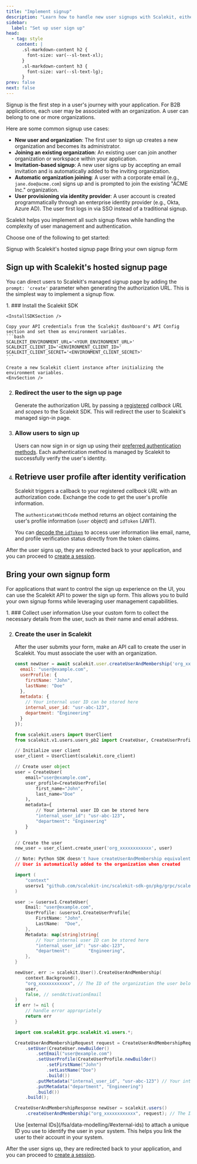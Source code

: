 ```yaml
---
title: "Implement signup"
description: "Learn how to handle new user signups with Scalekit, either through the managed UI or programmatically via API."
sidebar:
  label: "Set up user sign up"
head:
  - tag: style
    content: |
      .sl-markdown-content h2 {
        font-size: var(--sl-text-xl);
      }
      .sl-markdown-content h3 {
        font-size: var(--sl-text-lg);
      }
prev: false
next: false
---
```


Signup is the first step in a user's journey with your application. For B2B applications, each user may be associated with an organization. A user can belong to one or more organizations.

Here are some common signup use cases:

- **New user and organization**: The first user to sign up creates a new organization and becomes its administrator.
- **Joining an existing organization**: An existing user can join another organization or workspace within your application.
- **Invitation-based signup**: A new user signs up by accepting an email invitation and is automatically added to the inviting organization.
- **Automatic organization joining**: A user with a corporate email (e.g., `jane.doe@acme.com`) signs up and is prompted to join the existing "ACME Inc." organization.
- **User provisioning via identity provider**: A user account is created programmatically through an enterprise identity provider (e.g., Okta, Azure AD). The user first logs in via SSO instead of a traditional signup.

Scalekit helps you implement all such signup flows while handling the complexity of user management and authentication.

Choose one of the following to get started:

<LinkButton href="#sign-up-with-scalekits-hosted-signup-page" variant='secondary'>Signup with Scalekit's hosted signup page</LinkButton>
<LinkButton href="#bring-your-own-signup-form" variant='secondary'>Bring your own signup form</LinkButton>

## Sign up with Scalekit's hosted signup page

You can direct users to Scalekit's managed signup page by adding the `prompt: 'create'` parameter when generating the authorization URL. This is the simplest way to implement a signup flow.

<Steps>
 1. ### Install the Scalekit SDK

    <InstallSDKSection />

    Copy your API credentials from the Scalekit dashboard's API Config section and set them as environment variables.
    ```bash
    SCALEKIT_ENVIRONMENT_URL='<YOUR_ENVIRONMENT_URL>'
    SCALEKIT_CLIENT_ID='<ENVIRONMENT_CLIENT_ID>'
    SCALEKIT_CLIENT_SECRET='<ENVIRONMENT_CLIENT_SECRET>'
    ```

    Create a new Scalekit client instance after initializing the environment variables.
    <EnvSection />
  2. ### Redirect the user to the sign up page
       Generate the authorization URL by passing a [registered](/fsa/reference/redirects) _callback URL_ and _scopes_ to the Scalekit SDK.
       <RedirectAuthPageSection />
     This will redirect the user to Scalekit's managed sign-in page.

3. ### Allow users to sign up
      Users can now sign in or sign up using their [preferred authentication methods](/fsa/guides/auth-methods). Each authentication method is managed by Scalekit to successfully verify the user's identity.

      <LinkCard
        title="Configure authentication methods"
        href="/fsa/guides/auth-methods/"
        description="Enable passwordless, social, or enterprise SSO to customize the signup experience."
      />

4. ## Retrieve user profile after identity verification
      Scalekit triggers a callback to your registered _callback URL_ with an authorization code. Exchange the code to get the user's profile information.
      <RetrieveUserDetailsSection />

      The `authenticateWithCode` method returns an object containing the user's profile information (`user` object) and `idToken` (JWT).
      <UserProfileSection />

      You can [decode the `idToken`](https://authplay.io/pg/token-explorer) to access user information like email, name, and profile verification status directly from the token claims.
</Steps>

After the user signs up, they are redirected back to your application, and you can proceed to [create a session](/fsa/guides/implement-login/#create-a-user-session).

## Bring your own signup form

For applications that want to control the sign up experience on the UI, you can use the Scalekit API to power the sign up form. This allows you to build your own signup forms while leveraging user management capabilities.

<Steps>
1. ### Collect user information
   Use your custom form to collect the necessary details from the user, such as their name and email address.

2. ### Create the user in Scalekit
   After the user submits your form, make an API call to create the user in Scalekit. You must associate the user with an organization.

   <InstallSDKSection />

   <EnvSection />


    <Tabs syncKey="tech-stack">
    <TabItem value="node" label="Node.js">

    ```javascript wrap
    const newUser = await scalekit.user.createUserAndMembership('org_xxxxxxxxxxxx', {
      email: "user@example.com",
      userProfile: {
        firstName: "John",
        lastName: "Doe"
      },
      metadata: {
        // Your internal user ID can be stored here
        internal_user_id: "usr-abc-123",
        department: "Engineering"
      }
    });
    ```
    </TabItem>
    <TabItem value="python" label="Python">

    ```python
    from scalekit.users import UserClient
    from scalekit.v1.users.users_pb2 import CreateUser, CreateUserProfile

    // Initialize user client
    user_client = UserClient(scalekit.core_client)

    // Create user object
    user = CreateUser(
        email="user@example.com",
        user_profile=CreateUserProfile(
            first_name="John",
            last_name="Doe"
        ),
        metadata={
            // Your internal user ID can be stored here
            "internal_user_id": "usr-abc-123",
            "department": "Engineering"
        }
    )

    // Create the user
    new_user = user_client.create_user('org_xxxxxxxxxxxx', user)

    // Note: Python SDK doesn't have createUserAndMembership equivalent
    // User is automatically added to the organization when created
    ```
    </TabItem>
    <TabItem value="go" label="Go">

    ```go
    import (
        "context"
        usersv1 "github.com/scalekit-inc/scalekit-sdk-go/pkg/grpc/scalekit/v1/users"
    )

    user := &usersv1.CreateUser{
        Email: "user@example.com",
        UserProfile: &usersv1.CreateUserProfile{
            FirstName: "John",
            LastName:  "Doe",
        },
        Metadata: map[string]string{
            // Your internal user ID can be stored here
            "internal_user_id": "usr-abc-123",
            "department":       "Engineering",
        },
    }

    newUser, err := scalekit.User().CreateUserAndMembership(
        context.Background(),
        "org_xxxxxxxxxxxx", // The ID of the organization the user belongs to
        user,
        false, // sendActivationEmail
    )
    if err != nil {
        // handle error appropriately
        return err
    }
    ```
    </TabItem>
    <TabItem value="java" label="Java">

    ```java
    import com.scalekit.grpc.scalekit.v1.users.*;

    CreateUserAndMembershipRequest request = CreateUserAndMembershipRequest.newBuilder()
        .setUser(CreateUser.newBuilder()
            .setEmail("user@example.com")
            .setUserProfile(CreateUserProfile.newBuilder()
                .setFirstName("John")
                .setLastName("Doe")
                .build())
            .putMetadata("internal_user_id", "usr-abc-123") // Your internal user ID can be stored here
            .putMetadata("department", "Engineering")
            .build())
        .build();

    CreateUserAndMembershipResponse newUser = scalekit.users()
        .createUserAndMembership("org_xxxxxxxxxxxx", request); // The ID of the organization the user belongs to
    ```
    </TabItem>
    </Tabs>

    <LinkCard
      title="API Reference"
      href="/apis#tag/users"
      description="View the complete API documentation for user management endpoints"
    />

    <Aside type="note">
    Use [external IDs](/fsa/data-modelling/#external-ids) to attach a unique ID you use to identify the user in your system. This helps you link the user to their account in your system.
    </Aside>

</Steps>

After the user signs up, they are redirected back to your application, and you can proceed to [create a session](/fsa/guides/implement-login/#create-a-user-session).